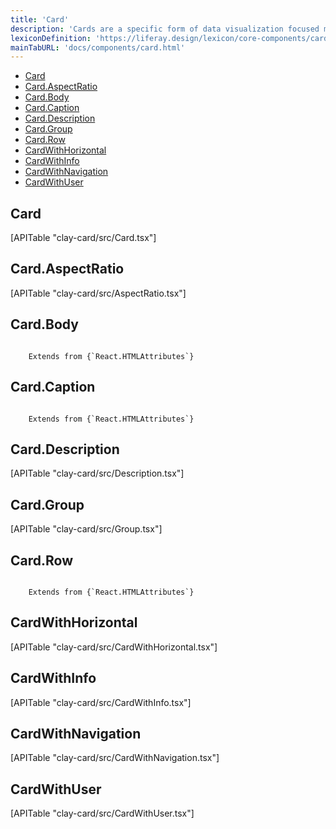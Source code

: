 ```yaml
---
title: 'Card'
description: 'Cards are a specific form of data visualization focused mainly on displaying images.'
lexiconDefinition: 'https://liferay.design/lexicon/core-components/cards/'
mainTabURL: 'docs/components/card.html'
---
```


<div class="nav-toc-absolute">
<div class="nav-toc">

-   [Card](#card)
-   [Card.AspectRatio](#card.aspectratio)
-   [Card.Body](#card.body)
-   [Card.Caption](#card.caption)
-   [Card.Description](#card.description)
-   [Card.Group](#card.group)
-   [Card.Row](#card.row)
-   [CardWithHorizontal](#cardwithhorizontal)
-   [CardWithInfo](#cardwithinfo)
-   [CardWithNavigation](#cardwithnavigation)
-   [CardWithUser](#cardwithuser)

</div>
</div>

## Card

<div>[APITable "clay-card/src/Card.tsx"]</div>

## Card.AspectRatio

<div>[APITable "clay-card/src/AspectRatio.tsx"]</div>

## Card.Body

<code class="list-api-item-type">
	Extends from {`React.HTMLAttributes<HTMLDivElement>`}
</code>

## Card.Caption

<code class="list-api-item-type">
	Extends from {`React.HTMLAttributes<HTMLDivElement | HTMLSpanElement>`}
</code>

## Card.Description

<div>[APITable "clay-card/src/Description.tsx"]</div>

## Card.Group

<div>[APITable "clay-card/src/Group.tsx"]</div>

## Card.Row

<code class="list-api-item-type">
	Extends from {`React.HTMLAttributes<HTMLDivElement>`}
</code>

## CardWithHorizontal

<div>[APITable "clay-card/src/CardWithHorizontal.tsx"]</div>

## CardWithInfo

<div>[APITable "clay-card/src/CardWithInfo.tsx"]</div>

## CardWithNavigation

<div>[APITable "clay-card/src/CardWithNavigation.tsx"]</div>

## CardWithUser

<div>[APITable "clay-card/src/CardWithUser.tsx"]</div>
